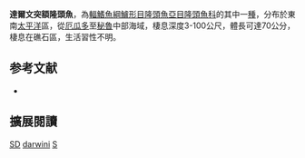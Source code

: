 {{Speciesbox
| image = 
| image_width = 250px
| status = DD
| status_system = IUCN3.1
| genus = Semicossyphus
| species = darwini
| authority = [[Jenyns|Jenyns]], 1842
| synonyms = *''Semicosyphus darwini''<br /><small>Jenyns, 1842</small>
*''Cossyphus darwini''<br /><small>Jenyns, 1842</small>
*''Pimelometopon darwini''<br /><small>Jenyns, 1842</small>
*''Labrus aper''<br /><small>Valenciennes, 1846</small>
*''Dentex maculatus''<br /><small>Pérez Canto, 1886</small>
}}

'''達爾文突額隆頭魚'''，為[[輻鰭魚綱|輻鰭魚綱]][[鱸形目|鱸形目]][[隆頭魚亞目|隆頭魚亞目]][[隆頭魚科|隆頭魚科]]的其中一[[種|種]]，分布於東南[[太平洋|太平洋]]區，從[[厄瓜多|厄瓜多]]至[[秘魯|秘魯]]中部海域，棲息深度3-100公尺，體長可達70公分，棲息在礁石區，生活習性不明。

==参考文献==
*{{FishBase_species|genus=Semicossyphus|species=darwini|year=2013|month=8}}
== 擴展閱讀 ==
{{refbegin}}
{{wikispecies-inline|Semicossyphus darwini|達爾文突額隆頭魚}}
{{refend}}
{{Taxonbar|from=Q2512341}}

[[Category:IUCN红色名录数据缺乏物种|SD]]
[[Category:突額隆頭魚屬|darwini]]
[[Category:1842年描述的魚類|S]]


{{鱸形目小作品}}